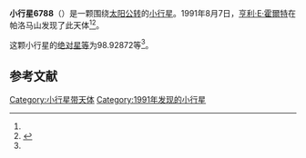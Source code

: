 {{Infobox planet
| bgcolour = #FFFFC0
| name = 6788
| symbol = 
| image = 
| caption = 
| discovery = yes
| discovery_ref = 
| discoverer = [[亨利·E·霍爾特|亨利·E·霍爾特]]
| discovery_site = [[帕洛马山|帕洛马山]] 
| discovered = 1991年8月7日
| designations = yes
| mp_name = 
| named_after = 
| alt_names = 1991 PH15/ 1976 GS8 / 1984 SA4 / 1987 KD / 1987 KM5 / 1990 DE4
| mp_category = [[主带小行星|主带小行星]]
| orbit_ref = <ref name="a">[http://ssd.jpl.nasa.gov/sbdb.cgi?sstr=6788 6788] {{Wayback|url=http://ssd.jpl.nasa.gov/sbdb.cgi?sstr=6788 |date=20110610051847 }}，小行星數據庫瀏覽器（JPL Small-Body Database Browser）－[[美国国家航空航天局|美国国家航空航天局]]喷气推进实验室</ref>
| epoch = 2456400.5 (2013年4月18日更新)
| aphelion = {{convert|2.7882789|AU|km|3|abbr=on|lk=out}}
| perihelion = {{convert|1.9161343|AU|km|3|abbr=on}}
| semimajor = {{convert|2.3522066|AU|km|3|abbr=on}}
| eccentricity = 0.1853886
| period = 1317.685091 [[日|日]]<br />3.61[[儒略年|儒略年]]
| avg_speed = 
| inclination = 0.68903
| asc_node = 176.16467
| mean_anomaly = 
| arg_peri = 98.92872
| satellites = 
| physical_characteristics = yes
| dimensions = 
| mass = 
| density = 
| surface_grav = 
| escape_velocity = 
| sidereal_day = 
| axial_tilt = 
| pole_ecliptic_lat = 
| pole_ecliptic_lon = 
| albedo = 
| temperatures= 
| temp_name1 = 
| mean_temp_1 = 
| max_temp_1 = 
| temp_name2 = 
| max_temp_2 = 
| spectral_type = 
| abs_magnitude = 98.92872
}}

'''小行星6788'''（{{lang-en|6788}}）是一颗围绕[[太阳|太阳]][[公转|公转]]的[[小行星|小行星]]。1991年8月7日，[[亨利·E·霍爾特|亨利·E·霍爾特]]在帕洛马山发现了此天体<ref name="a" /><ref>{{cite news|title=小行星列表|url=http://cfa-www.harvard.edu/iau/lists/NumberedMPs.txt|accessdate=2013-07-08|newspaper=哈佛大学|archive-date=2008-05-17|archive-url=https://web.archive.org/web/20080517010638/http://cfa-www.harvard.edu/iau/lists/NumberedMPs.txt|dead-url=no}}</ref>。

这颗小行星的[[绝对星等|绝对星等]]为98.92872等<ref name="a" />。

==参考文献==
{{reflist}}
{{Minor Planet Number|[[小行星6787|小行星6787]]|[[小行星6789|小行星6789]]}}

{{小天体}}

[[Category:小行星带天体|Category:小行星带天体]]
[[Category:1991年发现的小行星|Category:1991年发现的小行星]]

{{asteroid-stub}}